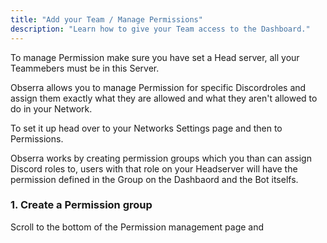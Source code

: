 ```yaml
---
title: "Add your Team / Manage Permissions"
description: "Learn how to give your Team access to the Dashboard."
---
```


<Warning>
  To manage Permission make sure you have set a Head server, all your Teammebers must be in this Server.
</Warning>

Obserra allows you to manage Permission for specific Discordroles and assign them exactly what they are allowed and what they aren't allowed to do in your Network.

To set it up head over to your Networks Settings page and then to Permissions.

<Info>
  Obserra works by creating permission groups which you than can assign Discord roles to, users with that role on your Headserver will have the permission defined in the Group on the Dashbaord and the Bot itselfs.
</Info>

### 1. Create a Permission group

Scroll to the bottom of the Permission management page and 